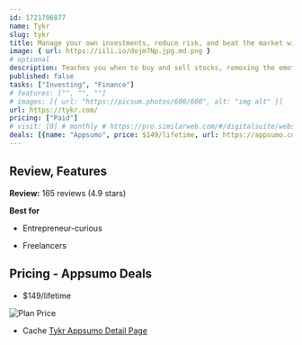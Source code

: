 ```yaml
---
id: 1721706877  
name: Tykr
slug: tykr
title: Manage your own investments, reduce risk, and beat the market with ease
image: { url: https://iili.io/dojm7Np.jpg.md.png }
# optional
description: Teaches you when to buy and sell stocks, removing the emotions and guesswork from investingTykr provides a summary for each stock, helping you understand the key reasons for its investment potential
published: false
tasks: ["Investing", "Finance"]
# features: ["", "", ""]
# images: [{ url: "https://picsum.photos/600/600", alt: "img alt" }]
url: https://tykr.com/ 
pricing: ["Paid"]
# visit: [0] # monthly # https://pro.similarweb.com/#/digitalsuite/websiteanalysis/home
deals: [{name: "Appsumo", price: $149/lifetime, url: https://appsumo.com/products/tykr/#overview }]
---
```


## Review, Features

**Review:** 165 reviews  (4.9 stars)

**Best for**

- Entrepreneur-curious

- Freelancers

## Pricing - Appsumo Deals

- $149/lifetime

<Img src="https://iili.io/dolWio7.png" alt="Plan Price" />

- Cache [Tykr Appsumo Detail Page](https://iili.io/doenmRR.png)

